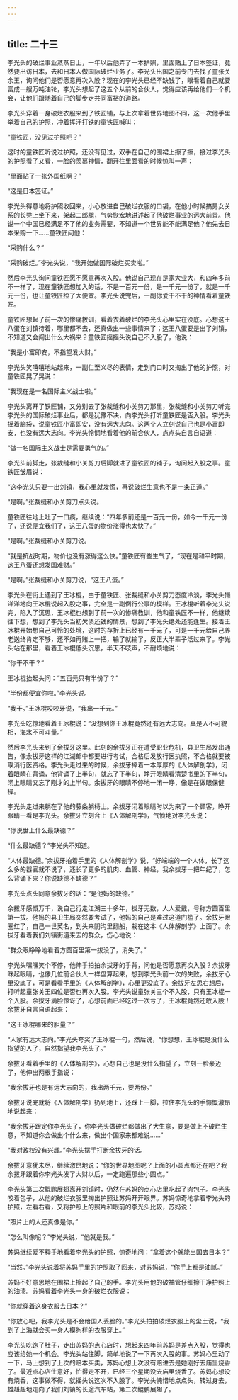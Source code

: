 ```yaml
---
---
---
```

title: 二十三
---




李光头的破烂事业蒸蒸日上，一年以后他弄了一本护照，里面贴上了日本签证，竟然要出访日本，去和日本人做国际破烂业务了。李光头出国之前专门去找了童张关余王，询问他们是否愿意再次入股？现在的李光头已经不缺钱了，眼看着自己就要富成一艘万吨油轮，李光头想起了这五个从前的合伙人，觉得应该再给他们一个机会，让他们跟随着自己的脚步走共同富裕的道路。

李光头穿着一身破烂衣服来到了铁匠铺，与上次拿着世界地图不同，这一次他手里举着自己的护照，冲着挥汗打铁的童铁匠喊叫：

“童铁匠，没见过护照吧？”

这时的童铁匠听说过护照，还没有见过，双手在自己的围裙上擦了擦，接过李光头的护照看了又看，一脸的羡慕神情，翻开往里面看的时候惊叫一声：

“里面贴了一张外国纸啊？”

“这是日本签证。”

李光头得意地将护照收回来，小心放进自己破烂衣服的口袋，在他小时候搞男女关系的长凳上坐下来，架起二郎腿，气势恢宏地讲述起了他破烂事业的远大前景。他说一个中国已经满足不了他的业务需要，不知道一个世界能不能满足他？他先去日本采购一下……童铁匠问他：

“采购什么？”

“采购破烂。”李光头说，“我开始做国际破烂买卖啦。”

然后李光头询问童铁匠愿不愿意再次入股。他说自己现在是家大业大，和四年多前不一样了，现在童铁匠想加入的话，不是一百元一份，是一千元一份了，就是一千元一份，也让童铁匠捡了大便宜。李光头说完后，一副你爱干不干的神情看着童铁匠。

童铁匠想起了前一次的惨痛教训，看着衣着破烂的李光头心里实在没底。心想这王八蛋在刘镇待着，哪里都不去，还真做出一些事情来了；这王八蛋要是出了刘镇，不知道又会闯出什么大祸来？童铁匠摇摇头说自己不入股了，他说：

“我是小富即安，不指望发大财。”

李光头笑嘻嘻地站起来，一副仁至义尽的表情，走到门口时又掏出了他的护照，对童铁匠晃了晃说：

“我现在是一名国际主义战士啦。”

李光头离开了铁匠铺，又分别去了张裁缝和小关剪刀那里，张裁缝和小关剪刀听完李光头的国际破烂事业后，都是犹豫不决，向李光头打听童铁匠是否入股。李光头摇着脑袋，说童铁匠小富即安，没有远大志向。这两个人立刻说自己也是小富即安，也没有远大志向。李光头怜悯地看着他的前合伙人，点点头自言自语道：

“做一名国际主义战士是需要勇气的。”

李光头前脚走，张裁缝和小关剪刀后脚就进了童铁匠的铺子，询问起入股之事。童铁匠皱眉说：

“这李光头只要一出刘镇，我心里就发慌，再说破烂生意也不是一条正道。”

“是啊。”张裁缝和小关剪刀点头说。

童铁匠往地上吐了一口痰，继续说：“四年多前还是一百元一份，如今一千元一份了，还说便宜我们了，这王八蛋的物价涨得也太快了。”

“是啊。”张裁缝和小关剪刀说。

“就是抗战时期，物价也没有涨得这么快。”童铁匠有些生气了，“现在是和平时期，这王八蛋还想发国难财。”

“是啊。”张裁缝和小关剪刀说，“这王八蛋。”

李光头在街上遇到了王冰棍，由于童铁匠、张裁缝和小关剪刀态度冷淡，李光头懒洋洋地向王冰棍说起入股之事，完全是一副例行公事的模样。王冰棍听着李光头说完，陷入了沉思，王冰棍也想到了前一次的惨痛教训，他和童铁匠不一样，他继续往下想，想到了李光头当初欠债还钱的情景，想到了李光头绝处还能逢生。接着王冰棍开始想自己可怜的处境，这时的存折上已经有一千元了，可是一千元给自己养老送终肯定不够，还不如再赌上一把，输了就输了，反正大半辈子活过来了。李光头站在那里，看着王冰棍低头沉思，半天不吱声，不耐烦地说：

“你干不干？”

王冰棍抬起头问：“五百元只有半份了？”

“半份都便宜你啦。”李光头说。

“我干。”王冰棍咬咬牙说，“我出一千元。”

李光头吃惊地看着王冰棍说：“没想到你王冰棍竟然还有远大志向。真是人不可貌相，海水不可斗量。”

然后李光头来到了余拔牙这里。此刻的余拔牙正在遭受职业危机，县卫生局发出通告，像余拔牙这样的江湖郎中都要进行考试，合格后发放行医执照，不合格就要被取消行医资格。李光头走过来的时候，余拔牙捧着一本厚厚的《人体解剖学》，闭着眼睛在背诵，他背诵了上半句，就忘了下半句，睁开眼睛看清楚书里的下半句，闭上眼睛又忘了刚才的上半句。余拔牙的眼睛不停地一闭一睁，像是在做眼保健操。

李光头走过来躺在了他的藤条躺椅上。余拔牙闭着眼睛时以为来了一个顾客，睁开眼睛一看是李光头。余拔牙立刻合上《人体解剖学》，气愤地对李光头说：

“你说世上什么最缺德？”

“什么最缺德？”李光头不知道。

“人体最缺德。”余拔牙拍着手里的《人体解剖学》说，“好端端的一个人体，长了这么多的器官就不说了，还长了更多的肌肉、血管、神经，我余拔牙一把年纪了，怎么背诵下来？你说缺德不缺德？”

李光头点头同意余拔牙的话：“是他妈的缺德。”

余拔牙感慨万千，说自己行走江湖三十多年，拔牙无数，人人爱戴，号称方圆百里第一拔。他妈的县卫生局突然要考试了，他妈的自己是难过这道门槛了。余拔牙眼圈红了，自己一世英名，到头来阴沟里翻船，栽在这本《人体解剖学》上面了。余拔牙看着我们刘镇街道来去的群众，伤心地说：

“群众眼睁睁地看着方圆百里第一拔没了，消失了。”

李光头嘿嘿笑个不停，他伸手拍拍余拔牙的手背，问他是否愿意再次入股？余拔牙眯起眼睛，也像几位前合伙人一样盘算起来，想到李光头前一次的失败，余拔牙心里没底了，可是看看手里的《人体解剖学》，心里更没底了。余拔牙左思右想后，打听起童张关王四位是否也再次入股。李光头说童张关三个不入股，只有王冰棍一个入股。余拔牙满脸惊讶了，心想前面已经吃过一次亏了，王冰棍竟然还敢入股！余拔牙自言自语起来：

“这王冰棍哪来的胆量？”

“人家有远大志向。”李光头夸奖了王冰棍一句，然后说，“你想想，王冰棍是没什么指望的人了，自然指望我李光头了。”

余拔牙看着手里的《人体解剖学》，心想自己也是没什么指望了，立刻一脸豪迈了，他伸出两根手指说：

“我余拔牙也是有远大志向的，我出两千元，要两份。”

余拔牙说完就将《人体解剖学》扔到地上，还踩上一脚，拉住李光头的手慷慨激昂地说起来：

“我余拔牙跟定你李光头了，你李光头做破烂都做出了大生意，要是做上不破烂生意，不知道你会做出个什么来，做出个国家来都难说……”

“我对政权没有兴趣。”李光头摆手打断余拔牙的话。

余拔牙意犹未尽，继续激昂地说：“你的世界地图呢？上面的小圆点都还在吧？我余拔牙跟着你李光头发了大财以后，一定跑遍那些小圆点。”

李光头第二次鲲鹏展翅离开刘镇时，仍然在苏妈的点心店里吃起了肉包子。李光头咬着包子，从他的破烂衣服里掏出护照让苏妈开开眼界。苏妈惊奇地拿着李光头的护照，左看右看，又将护照上的照片和眼前的李光头比较，苏妈说：

“照片上的人还真像是你。”

“怎么叫像呢？”李光头说，“他就是我。”

苏妈继续爱不释手地看着李光头的护照，惊奇地问：“拿着这个就能出国去日本？”

“当然。”李光头说着将苏妈手里的护照取了回来，对苏妈说，“你手上都是油腻。”

苏妈不好意思地在围裙上擦起了自己的手。李光头用他的破袖管仔细擦干净护照上的油渍。苏妈看着李光头一身的破烂衣服说：

“你就穿着这身衣服去日本？”

“你放心吧，我李光头是不会给国人丢脸的。”李光头拍拍破烂衣服上的尘土说，“我到了上海就会买一身人模狗样的衣服穿上。”

李光头吃饱了肚子，走出苏妈的点心店时，想起来四年前苏妈是差点入股，觉得也应该给她一个机会。李光头站住脚，简单地说了一下再次入股的事。苏妈心里动了一下，马上想到了上次的赔本买卖，苏妈心想上次没有赔进去是她刚好去庙里烧香了。最近点心店生意好，忙得走不开，已经三个星期没去庙里烧香了。苏妈心想没有烧香，这事做不得，就摇头说这次不入股了。李光头惋惜地点点头，转过身去，雄赳赳地走向了我们刘镇的长途汽车站，第二次鲲鹏展翅了。